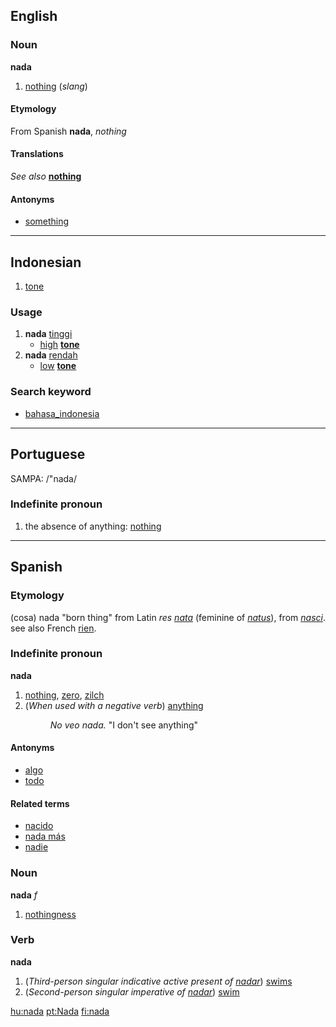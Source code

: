 ==English==

===Noun===
'''nada'''

# [[nothing]] (''slang'')

====Etymology====
From Spanish '''nada''', ''nothing''

====Translations====
''See also '' '''[[nothing]]'''

====Antonyms====
*[[something]]


----
== Indonesian ==

# [[tone]]

=== Usage ===
# '''nada''' [[tinggi]]
#* [[high]] '''[[tone]]''' 
# '''nada''' [[rendah]]
#* [[low]] '''[[tone]]''' 

=== Search keyword ===
* [[bahasa_indonesia]]

----

==Portuguese==
SAMPA: /"nada/

===Indefinite pronoun===
# the absence of anything: [[nothing]]

----

==Spanish==
===Etymology===
(cosa) nada "born thing" from Latin ''res [[nata]]'' (feminine of ''[[natus]]''), from ''[[nasci]]''. see also French [[rien]].
===Indefinite pronoun===
'''nada'''

# [[nothing]], [[zero]], [[zilch]]
# (''When used with a negative verb'') [[anything]]
#:''No veo nada.'' "I don't see anything"

====Antonyms====
*[[algo]]
*[[todo]]

====Related terms====
*[[nacido]]
*[[nada más]]
*[[nadie]]

===Noun===
'''nada''' ''f''

# [[nothingness]]

===Verb===
'''nada'''

#(''Third-person singular indicative active present of [[nadar]]'') [[swims]]
#(''Second-person singular imperative of [[nadar]]'') [[swim]]

[[hu:nada]]
[[pt:Nada]]
[[fi:nada]]